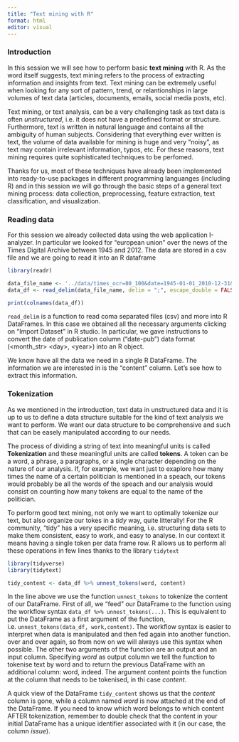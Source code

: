 ```yaml
---
title: "Text mining with R"
format: html
editor: visual
---
```


### Introduction

In this session we will see how to perform basic **text mining** with R. As the word
itself suggests, text mining refers to the process of extracting information and insights
from text. Text mining can be extremely useful when looking for any sort of pattern,
trend, or relantionships in large volumes of text data (articles, documents, emails, 
social media posts, etc).

Text mining, or text analysis, can be a very challenging task as text data is often
*unstructured*, i.e. it does not have a predefined format or structure. Furthermore, 
text is written in natural language and contains all the ambiguity of human
subjects. Considering that everything ever written is text, the volume of data available for 
mining is huge and very "noisy", as text may contain irrelevant information, typos, etc.
For these reasons, text mining requires quite sophisticated techniques to be perfomed.

Thanks for us, most of these techniques have already been implemented into ready-to-use
packages in different programming languanges (including R) and in this session we will go through the basic steps of a general text mining process:
data collection, preprocessing, feature extraction, text classification, and visualization. 

### Reading data

For this session we already collected data using the web application I-analyzer. In
particular we looked for "european union" over the news of the Times Digital Archive
between 1945 and 2012. The data are stored in a csv file and we are going to read
it into an R dataframe

```r
library(readr)

data_file_name <- '../data/times_ocr=80_100&date=1945-01-01_2010-12-31&query=_european_union_&category=News.csv'
data_df <- read_delim(data_file_name, delim = ";", escape_double = FALSE, col_types = cols(`date-pub` = col_date(format = "%B %d, %Y")), trim_ws = TRUE)

print(colnames(data_df))
```
```read_delim``` is a function to read coma separated files (csv) and more into R DataFrames. In this case we obtained all the necessary arguments clicking on "Import Dataset" 
in R studio. In particular, we gave instructions to convert the date of publication column ("date-pub") data format (\<month_str\> \<day\>, \<year\>) into an R object.

We know have all the data we need in a single R DataFrame. The information we are
interested in is the "content" column. Let's see how to extract this information.

### Tokenization
As we mentioned in the introduction, text data in unstructured data and it is up
to us to define a data structure suitable for the kind of text analysis we want 
to perform. We want our data structure to be comprehensive and such that can be easely 
manipulated according to our needs. 

The process of dividing a string of text into meaningful units is called **Tokenization**
and these meaningful units are called **tokens**. A token can be a word, a phrase,
a paragraphs, or a single character depending on the nature of our analysis. If,
for example, we want just to exaplore how many times the name of a certain politician
is mentioned in a speach, our tokens would probably be all the words of the speach and our analysis would consist on counting how many tokens are equal to the name of the politician.

To perform good text mining, not only we want to optimally tokenize our text, but also 
organize our tokes in a *tidy* way, quite litterally! For the R community, "tidy"
has a very specific meaning, i.e. structuring data sets to make them consistent,
easy to work, and easy to analyse. In our context it means having a single token 
per data frame row. R allows us to perform all these operations in few lines thanks
to the library ```tidytext```

```r
library(tidyverse)
library(tidytext)

tidy_content <- data_df %>% unnest_tokens(word, content)
```

In the line above we use the function ```unnest_tokens``` to tokenize the content
of our DataFrame. First of all, we "feed" our DataFrame to the function using the
workflow syntax ```data_df %>% unnest_tokens(...)```. This is equivalent to put
the DataFrame as a first argument of the function, i.e. ```unnest_tokens(data_df,
work,content)```. The workflow syntax is easier to interpret when data is manipulated
and then fed again into another function. over and over again, so from now on we will always use this 
syntax when possible. The other two arguments of the function are an output and
an input column. Specifying *word* as output column we tell the function to tokenise
text by word and to return the previous DataFrame with an additional column: word, indeed.
The argument content points the function at the column that needs to be tokenised, 
in thi case *content*.

A quick view of the DataFrame ```tidy_content``` shows us that the *content* column
is gone, while a column named *word* is now attached at the end of the DataFrame.
If you need to know which word belongs to which content AFTER tokenization, remember
to double check that the content in your initial DataFrame has a unique identifier
associated with it (in our case, the column *issue*).
